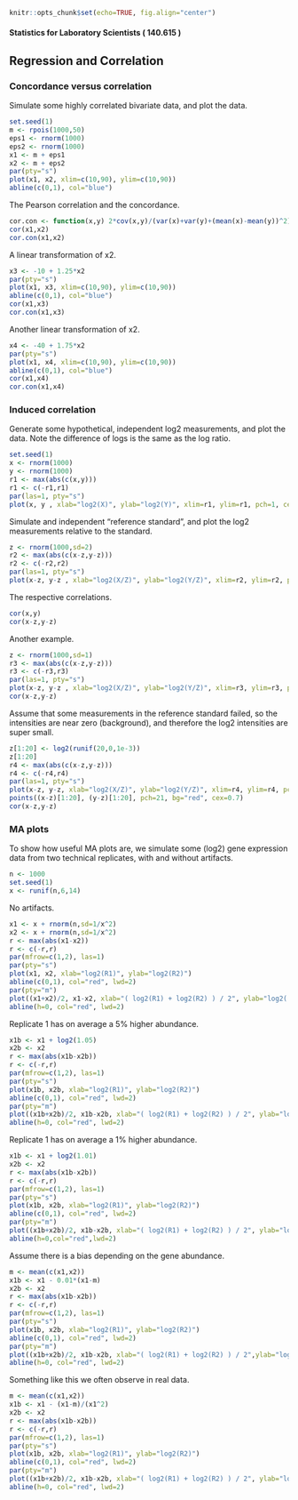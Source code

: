 ```r
knitr::opts_chunk$set(echo=TRUE, fig.align="center")
```

#### Statistics for Laboratory Scientists ( 140.615 )

## Regression and Correlation

### Concordance versus correlation

Simulate some highly correlated bivariate data, and plot the data.

```r
set.seed(1)
m <- rpois(1000,50)
eps1 <- rnorm(1000)
eps2 <- rnorm(1000)
x1 <- m + eps1
x2 <- m + eps2
par(pty="s")
plot(x1, x2, xlim=c(10,90), ylim=c(10,90))
abline(c(0,1), col="blue")
```

The Pearson correlation and the concordance. 

```r
cor.con <- function(x,y) 2*cov(x,y)/(var(x)+var(y)+(mean(x)-mean(y))^2)
cor(x1,x2)
cor.con(x1,x2)
```

A linear transformation of x2.

```r
x3 <- -10 + 1.25*x2
par(pty="s")
plot(x1, x3, xlim=c(10,90), ylim=c(10,90))
abline(c(0,1), col="blue")
cor(x1,x3)
cor.con(x1,x3)
```

Another linear transformation of x2.

```r
x4 <- -40 + 1.75*x2
par(pty="s")
plot(x1, x4, xlim=c(10,90), ylim=c(10,90))
abline(c(0,1), col="blue")
cor(x1,x4)
cor.con(x1,x4)
```

### Induced correlation

Generate some hypothetical, independent log2 measurements, and plot the data. Note the difference of logs is the same as the log ratio.

```r
set.seed(1)
x <- rnorm(1000)
y <- rnorm(1000)
r1 <- max(abs(c(x,y)))
r1 <- c(-r1,r1)
par(las=1, pty="s")
plot(x, y , xlab="log2(X)", ylab="log2(Y)", xlim=r1, ylim=r1, pch=1, cex=0.7)
```

Simulate and independent "reference standard", and plot the log2 measurements relative to the standard.

```r
z <- rnorm(1000,sd=2)
r2 <- max(abs(c(x-z,y-z)))
r2 <- c(-r2,r2)
par(las=1, pty="s")
plot(x-z, y-z , xlab="log2(X/Z)", ylab="log2(Y/Z)", xlim=r2, ylim=r2, pch=1, cex=0.7)
```

The respective correlations.

```r
cor(x,y)
cor(x-z,y-z)
```

Another example.

```r
z <- rnorm(1000,sd=1)
r3 <- max(abs(c(x-z,y-z)))
r3 <- c(-r3,r3)
par(las=1, pty="s")
plot(x-z, y-z , xlab="log2(X/Z)", ylab="log2(Y/Z)", xlim=r3, ylim=r3, pch=1, cex=0.7)
cor(x-z,y-z)
```

Assume that some measurements in the reference standard failed, so the intensities are near zero (background), and therefore the log2 intensities are super small.

```r
z[1:20] <- log2(runif(20,0,1e-3))
z[1:20]
r4 <- max(abs(c(x-z,y-z)))
r4 <- c(-r4,r4)
par(las=1, pty="s")
plot(x-z, y-z, xlab="log2(X/Z)", ylab="log2(Y/Z)", xlim=r4, ylim=r4, pch=1, cex=0.7)
points((x-z)[1:20], (y-z)[1:20], pch=21, bg="red", cex=0.7)
cor(x-z,y-z)
```

### MA plots

To show how useful MA plots are, we simulate some (log2) gene expression data from two technical replicates, with and without artifacts. 

```r
n <- 1000
set.seed(1)
x <- runif(n,6,14)
```

No artifacts.

```r
x1 <- x + rnorm(n,sd=1/x^2)
x2 <- x + rnorm(n,sd=1/x^2)
r <- max(abs(x1-x2))
r <- c(-r,r)
par(mfrow=c(1,2), las=1)
par(pty="s")
plot(x1, x2, xlab="log2(R1)", ylab="log2(R2)")
abline(c(0,1), col="red", lwd=2)
par(pty="m")
plot((x1+x2)/2, x1-x2, xlab="( log2(R1) + log2(R2) ) / 2", ylab="log2( R1 / R2 )", ylim=r)
abline(h=0, col="red", lwd=2)
```

Replicate 1 has on average a 5% higher abundance.

```r
x1b <- x1 + log2(1.05)
x2b <- x2
r <- max(abs(x1b-x2b))
r <- c(-r,r)
par(mfrow=c(1,2), las=1)
par(pty="s")
plot(x1b, x2b, xlab="log2(R1)", ylab="log2(R2)")
abline(c(0,1), col="red", lwd=2)
par(pty="m")
plot((x1b+x2b)/2, x1b-x2b, xlab="( log2(R1) + log2(R2) ) / 2", ylab="log2( R1 / R2 )", ylim=r)
abline(h=0, col="red", lwd=2)
```

Replicate 1 has on average a 1% higher abundance.

```r
x1b <- x1 + log2(1.01)
x2b <- x2
r <- max(abs(x1b-x2b))
r <- c(-r,r)
par(mfrow=c(1,2), las=1)
par(pty="s")
plot(x1b, x2b, xlab="log2(R1)", ylab="log2(R2)")
abline(c(0,1), col="red", lwd=2)
par(pty="m")
plot((x1b+x2b)/2, x1b-x2b, xlab="( log2(R1) + log2(R2) ) / 2", ylab="log2( R1 / R2 )", ylim=r)
abline(h=0,col="red",lwd=2)
```

Assume there is a bias depending on the gene abundance.

```r
m <- mean(c(x1,x2))
x1b <- x1 - 0.01*(x1-m)
x2b <- x2
r <- max(abs(x1b-x2b))
r <- c(-r,r)
par(mfrow=c(1,2), las=1)
par(pty="s")
plot(x1b, x2b, xlab="log2(R1)", ylab="log2(R2)")
abline(c(0,1), col="red", lwd=2)
par(pty="m")
plot((x1b+x2b)/2, x1b-x2b, xlab="( log2(R1) + log2(R2) ) / 2",ylab="log2( R1 / R2 )", ylim=r)
abline(h=0, col="red", lwd=2)
```

Something like this we often observe in real data.

```r
m <- mean(c(x1,x2))
x1b <- x1 - (x1-m)/(x1^2)
x2b <- x2
r <- max(abs(x1b-x2b))
r <- c(-r,r)
par(mfrow=c(1,2), las=1)
par(pty="s")
plot(x1b, x2b, xlab="log2(R1)", ylab="log2(R2)")
abline(c(0,1), col="red", lwd=2)
par(pty="m")
plot((x1b+x2b)/2, x1b-x2b, xlab="( log2(R1) + log2(R2) ) / 2", ylab="log2( R1 / R2 )", ylim=r)
abline(h=0, col="red", lwd=2)
```
